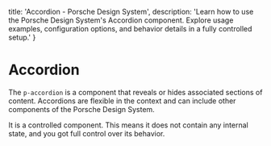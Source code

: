 
  title: 'Accordion - Porsche Design System',
  description: 'Learn how to use the Porsche Design System\'s Accordion component. Explore usage examples, configuration options, and behavior details in a fully controlled setup.'
}

# Accordion <ComponentStatus tagName="p-accordion"></ComponentStatus>

The `p-accordion` is a component that reveals or hides associated sections of content.
Accordions are flexible in the context and can include other components of the Porsche Design System.

It is a controlled component. This means it does not contain any internal state, and you got full control over its
behavior.

<Configurator tagName="p-accordion" story={accordionStory} slotStories={accordionSlotStories} />



